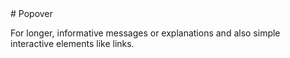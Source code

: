
<Meta of={PopoverStories} />

<div className="docs-title">
  # Popover

  <link-design of={JSON.stringify(PopoverStories)}></link-design>
</div>

<div className="lead">
  For longer, informative messages or explanations and also simple interactive elements like links.
</div>

<Canvas sourceState="shown" of={PopoverStories.Default} />
<Controls of={PopoverStories.Default} />

<ComponentsPackageInstall component="<post-popover>" />
